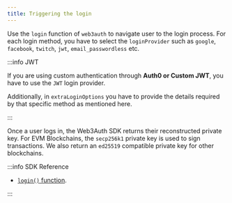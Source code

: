 ```yaml
---
title: Triggering the login
---
```


Use the `login` function of `web3auth` to navigate user to the login process. For each login method, you have to select the `loginProvider` such as
`google`, `facebook`, `twitch`, `jwt`, `email_passwordless` etc.

:::info JWT

If you are using custom authentication through **Auth0 or Custom JWT**, you have to use the `JWT` login provider.

Additionally, in `extraLoginOptions` you have to provide the details required by that specific method as mentioned here.

:::

Once a user logs in, the Web3Auth SDK returns their reconstructed private key. For EVM Blockchains, the `secp256k1` private key is used to sign
transactions. We also return an `ed25519` compatible private key for other blockchains.

:::info SDK Reference

- [`login()` function](/sdk/react-native/usage#login).

:::
